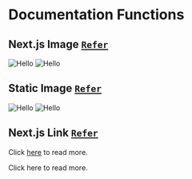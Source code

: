 # Documentation Functions

## Next.js Image [`Refer`](https://nextra.site/docs/guide/image)


 
<Image src="/images/charanquartz.png" alt="Hello" width={500} height={500} />

 
<Image src="https://assets.charanquartz.vercel.app/a/w/docs.assets/charanquartz.png" alt="Hello" width={500} height={500} />

## Static Image [`Refer`](https://nextra.site/docs/guide/image)
![Hello](//images/charanquartz.png)
![Hello](https://assets.charanquartz.vercel.app/a/w/docs.assets/charanquartz.png)

## Next.js Link [`Refer`](https://nextra.site/docs/guide/link)
Click [here](/about) to read more.
 
Click <Link href="/about">here</Link> to read more.

